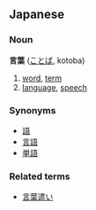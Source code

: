 ==Japanese==
===Noun===
'''言葉''' ([[ことば]], kotoba)

# [[word]], [[term]]
# [[language]], [[speech]]

===Synonyms===
*[[語]]
*[[言語]]
*[[単語]]

===Related terms===
*[[言葉遣い]]